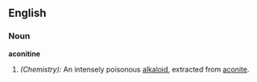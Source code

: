 ==English==
===Noun===
'''aconitine'''

#''(Chemistry):'' An intensely poisonous [[alkaloid]], extracted from [[aconite]].